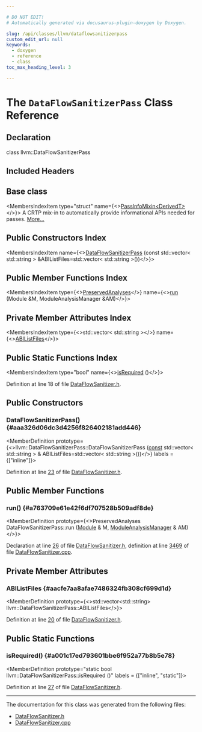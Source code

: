 ```yaml
---

# DO NOT EDIT!
# Automatically generated via docusaurus-plugin-doxygen by Doxygen.

slug: /api/classes/llvm/dataflowsanitizerpass
custom_edit_url: null
keywords:
  - doxygen
  - reference
  - class
toc_max_heading_level: 3

---
```





# The `DataFlowSanitizerPass` Class Reference

<DoxygenPage pluginConfig={pluginConfig}>



## Declaration

<CodeBlock>class llvm::DataFlowSanitizerPass</CodeBlock>

## Included Headers

<IncludesList>
<IncludesListItem
  filePath="llvm/Transforms/Instrumentation/DataFlowSanitizer.h"
  permalink="/docs/api/files/include/include/llvm/include/llvm/transforms/include/llvm/transforms/instrumentation/dataflowsanitizer-h"
  isLocal="true" />
</IncludesList>

## Base class

<MembersIndex>

<MembersIndexItem
  type="struct"
  name={<><a href="/docs/api/structs/llvm/passinfomixin">PassInfoMixin&lt;DerivedT&gt;</a></>}>
A CRTP mix-in to automatically provide informational APIs needed for passes. <a href="/docs/api/structs/llvm/passinfomixin/#details">More...</a>
</MembersIndexItem>

</MembersIndex>

## Public Constructors Index

<MembersIndex>

<MembersIndexItem
  name={<><a href="#aaa326d06dc3d4256f826402181add446">DataFlowSanitizerPass</a> (const std::vector&lt; std::string &gt; &amp;ABIListFiles=std::vector&lt; std::string &gt;())</>}>
</MembersIndexItem>

</MembersIndex>

## Public Member Functions Index

<MembersIndex>

<MembersIndexItem
  type={<><a href="/docs/api/classes/llvm/preservedanalyses">PreservedAnalyses</a></>}
  name={<><a href="#a763709e61e42f6df707528b509adf8de">run</a> (Module &amp;M, ModuleAnalysisManager &amp;AM)</>}>
</MembersIndexItem>

</MembersIndex>

## Private Member Attributes Index

<MembersIndex>

<MembersIndexItem
  type={<>std::vector&lt; std::string &gt;</>}
  name={<><a href="#aacfe7aa8afae7486324fb308cf699d1d">ABIListFiles</a></>}>
</MembersIndexItem>

</MembersIndex>

## Public Static Functions Index

<MembersIndex>

<MembersIndexItem
  type="bool"
  name={<><a href="#a001c17ed793601bbe6f952a77b8b5e78">isRequired</a> ()</>}>
</MembersIndexItem>

</MembersIndex>


Definition at line 18 of file <a href="/docs/api/files/include/include/llvm/include/llvm/transforms/include/llvm/transforms/instrumentation/dataflowsanitizer-h">DataFlowSanitizer.h</a>.

<SectionDefinition>

## Public Constructors

### DataFlowSanitizerPass() {#aaa326d06dc3d4256f826402181add446}

<MemberDefinition
  prototype={<>llvm::DataFlowSanitizerPass::DataFlowSanitizerPass (<a href="/docs/api/files/lib/lib/target/lib/target/aarch64/aarch64promoteconstant-cpp/#a90f8350fecae261c25be85d38b451bff">const</a> std::vector&lt; std::string &gt; &amp; ABIListFiles=std::vector&lt; std::string &gt;())</>}
  labels = {["inline"]}>

Definition at line <a href="/docs/api/files/include/include/llvm/include/llvm/transforms/include/llvm/transforms/instrumentation/dataflowsanitizer-h/#l00023">23</a> of file <a href="/docs/api/files/include/include/llvm/include/llvm/transforms/include/llvm/transforms/instrumentation/dataflowsanitizer-h">DataFlowSanitizer.h</a>.
</MemberDefinition>

</SectionDefinition>

<SectionDefinition>

## Public Member Functions

### run() {#a763709e61e42f6df707528b509adf8de}

<MemberDefinition
  prototype={<>PreservedAnalyses DataFlowSanitizerPass::run (<a href="/docs/api/classes/llvm/module">Module</a> &amp; M, <a href="/docs/api/namespaces/llvm/#af9c9208365fd9ce11392b4d79485e259">ModuleAnalysisManager</a> &amp; AM)</>}>

Declaration at line <a href="/docs/api/files/include/include/llvm/include/llvm/transforms/include/llvm/transforms/instrumentation/dataflowsanitizer-h/#l00026">26</a> of file <a href="/docs/api/files/include/include/llvm/include/llvm/transforms/include/llvm/transforms/instrumentation/dataflowsanitizer-h">DataFlowSanitizer.h</a>, definition at line <a href="/docs/api/files/lib/lib/transforms/lib/transforms/instrumentation/dataflowsanitizer-cpp/#l03469">3469</a> of file <a href="/docs/api/files/lib/lib/transforms/lib/transforms/instrumentation/dataflowsanitizer-cpp">DataFlowSanitizer.cpp</a>.
</MemberDefinition>

</SectionDefinition>

<SectionDefinition>

## Private Member Attributes

### ABIListFiles {#aacfe7aa8afae7486324fb308cf699d1d}

<MemberDefinition
  prototype={<>std::vector&lt;std::string&gt; llvm::DataFlowSanitizerPass::ABIListFiles</>}>

Definition at line <a href="/docs/api/files/include/include/llvm/include/llvm/transforms/include/llvm/transforms/instrumentation/dataflowsanitizer-h/#l00020">20</a> of file <a href="/docs/api/files/include/include/llvm/include/llvm/transforms/include/llvm/transforms/instrumentation/dataflowsanitizer-h">DataFlowSanitizer.h</a>.
</MemberDefinition>

</SectionDefinition>

<SectionDefinition>

## Public Static Functions

### isRequired() {#a001c17ed793601bbe6f952a77b8b5e78}

<MemberDefinition
  prototype="static bool llvm::DataFlowSanitizerPass::isRequired ()"
  labels = {["inline", "static"]}>

Definition at line <a href="/docs/api/files/include/include/llvm/include/llvm/transforms/include/llvm/transforms/instrumentation/dataflowsanitizer-h/#l00027">27</a> of file <a href="/docs/api/files/include/include/llvm/include/llvm/transforms/include/llvm/transforms/instrumentation/dataflowsanitizer-h">DataFlowSanitizer.h</a>.
</MemberDefinition>

</SectionDefinition>

<hr/>

The documentation for this class was generated from the following files:

<ul>
<li><a href="/docs/api/files/include/include/llvm/include/llvm/transforms/include/llvm/transforms/instrumentation/dataflowsanitizer-h">DataFlowSanitizer.h</a></li>
<li><a href="/docs/api/files/lib/lib/transforms/lib/transforms/instrumentation/dataflowsanitizer-cpp">DataFlowSanitizer.cpp</a></li>
</ul>

</DoxygenPage>
